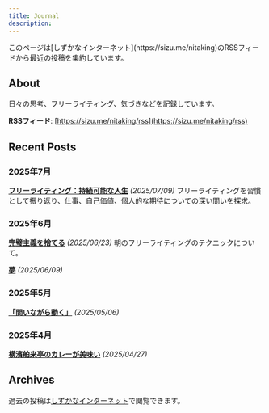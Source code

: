 ```yaml
---
title: Journal
description:
---
```



<Callout>
このページは[しずかなインターネット](https://sizu.me/nitaking)のRSSフィードから最近の投稿を集約しています。
</Callout>

## About

日々の思考、フリーライティング、気づきなどを記録しています。

**RSSフィード**: [https://sizu.me/nitaking/rss](https://sizu.me/nitaking/rss)

## Recent Posts

### 2025年7月

**[フリーライティング：持続可能な人生](https://sizu.me/nitaking/posts/u33xicoo9boc)** _(2025/07/09)_
フリーライティングを習慣として振り返り、仕事、自己価値、個人的な期待についての深い問いを探求。

### 2025年6月

**[完璧主義を捨てる](https://sizu.me/nitaking/posts/vf4i14su1nwz)** _(2025/06/23)_
朝のフリーライティングのテクニックについて。

**[夢](https://sizu.me/nitaking/posts/sfmbkcrdix2e)** _(2025/06/09)_

### 2025年5月

**[「問いながら動く」](https://sizu.me/nitaking/posts/h93dto2m4fwb)** _(2025/05/06)_

### 2025年4月

**[横濱舶来亭のカレーが美味い](https://sizu.me/nitaking/posts/3tdvzvz80nv2)** _(2025/04/27)_

## Archives

過去の投稿は[しずかなインターネット](https://sizu.me/nitaking)で閲覧できます。


<AIEditedFooter />
